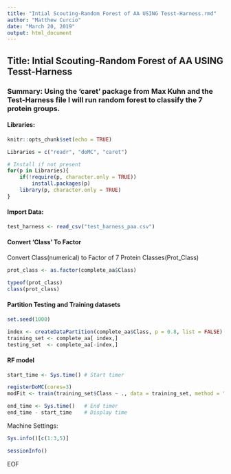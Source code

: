 ```yaml
---
title: "Intial Scouting-Random Forest of AA USING Tesst-Harness.rmd"
author: "Matthew Curcio"
date: "March 20, 2019"
output: html_document
---
```


## Title: Intial Scouting-Random Forest of AA USING Tesst-Harness

### Summary: Using the 'caret' package from Max Kuhn and the Test-Harness file I will run random forest to classify the 7 protein groups.

#### Libraries:
```r
knitr::opts_chunk$set(echo = TRUE)

Libraries = c("readr", "doMC", "caret")

# Install if not present
for(p in Libraries){
    if(!require(p, character.only = TRUE))
        install.packages(p)
    library(p, character.only = TRUE)
}
```


#### Import Data:
```r
test_harness <- read_csv("test_harness_paa.csv")
```


#### Convert 'Class' To Factor
Convert Class(numerical) to Factor of 7 Protein Classes(Prot_Class)
```r
prot_class <- as.factor(complete_aa$Class)

typeof(prot_class)
class(prot_class)
```


#### Partition Testing and Training datasets
```r
set.seed(1000)

index <- createDataPartition(complete_aa$Class, p = 0.8, list = FALSE)
training_set <- complete_aa[ index,]
testing_set  <- complete_aa[-index,]
```


#### RF model
```r
start_time <- Sys.time() # Start timer

registerDoMC(cores=3)
modFit <- train(training_set$Class ~ ., data = training_set, method = "rf")

end_time <- Sys.time()   # End timer
end_time - start_time    # Display time
```


Machine Settings:
```r
Sys.info()[c(1:3,5)]
```
```r
sessionInfo()
```
EOF
